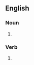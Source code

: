 ==English==
===Noun===
{{en-noun}}
#{{mainly|jocular|or|for children}} {{alternative spelling of|[[laugh]]}}

===Verb===
{{en-verb}}
#{{generally|jocular|or|for children}} {{alternative spelling of|[[laugh]]}}